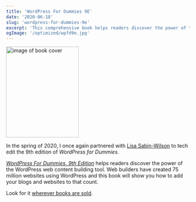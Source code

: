 ```yaml
---
title: 'WordPress For Dummies 9E'
date: '2020-06-18'
slug: 'wordpress-for-dummies-9e'
excerpt: 'This comprehensive book helps readers discover the power of the WordPress web content building tool.'
ogImage: '/optimized/wpfd9e.jpg'
---
```


<div className="align-right">
  <a href="https://amzn.to/337fwkJ">
    <Image
      alt="image of book cover"
      height="249"
      src="/optimized/wpfd9e.jpg"
      width="199"
    />
  </a>
</div>

In the spring of 2020, I once again partnered with [Lisa Sabin-Wilson](https://lisasabin-wilson.com/) to tech edit the 9th edition of _WordPress for Dummies._

*[WordPress For Dummies, 9th Edition](https://amzn.to/337fwkJ)* helps readers discover the power of the WordPress web content building tool. Web builders have created 75 million websites using WordPress and this book will show you how to add your blogs and websites to that count.

Look for it [wherever books are sold](https://amzn.to/337fwkJ).
